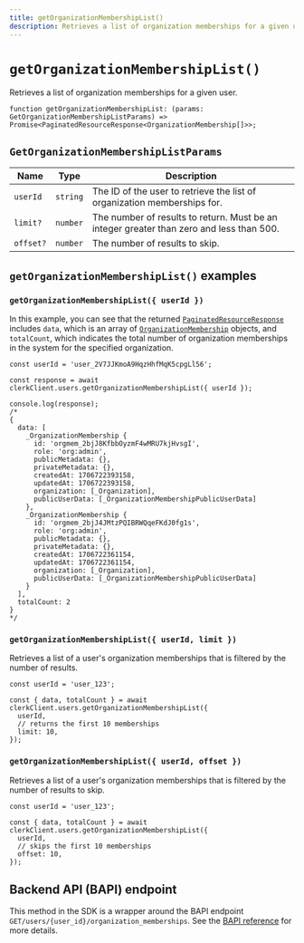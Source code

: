 ```yaml
---
title: getOrganizationMembershipList()
description: Retrieves a list of organization memberships for a given user.
---
```


# `getOrganizationMembershipList()`

Retrieves a list of organization memberships for a given user.

```tsx
function getOrganizationMembershipList: (params: GetOrganizationMembershipListParams) => Promise<PaginatedResourceResponse<OrganizationMembership[]>>;
```

## `GetOrganizationMembershipListParams`

| Name | Type | Description |
| --- | --- | --- |
| `userId` | `string` | The ID of the user to retrieve the list of organization memberships for. |
| `limit?` | `number` | The number of results to return. Must be an integer greater than zero and less than 500. |
| `offset?` | `number` | The number of results to skip. |

## `getOrganizationMembershipList()` examples

### `getOrganizationMembershipList({ userId })`

In this example, you can see that the returned [`PaginatedResourceResponse`](/docs/references/backend/types/paginated-resource-response) includes `data`, which is an array of [`OrganizationMembership`](/docs/references/javascript/organization-membership) objects, and `totalCount`, which indicates the total number of organization memberships in the system for the specified organization.

```tsx
const userId = 'user_2V7JJKmoA9HqzHhfMqK5cpgLl56';

const response = await clerkClient.users.getOrganizationMembershipList({ userId });

console.log(response);
/* 
{
  data: [
    _OrganizationMembership {
      id: 'orgmem_2bjJ8KfbbOyzmF4wMRU7kjHvsgI',
      role: 'org:admin',
      publicMetadata: {},
      privateMetadata: {},
      createdAt: 1706722393158,
      updatedAt: 1706722393158,
      organization: [_Organization],
      publicUserData: [_OrganizationMembershipPublicUserData]
    },
    _OrganizationMembership {
      id: 'orgmem_2bjJ4JMtzPQIBRWQqeFKdJ0fg1s',
      role: 'org:admin',
      publicMetadata: {},
      privateMetadata: {},
      createdAt: 1706722361154,
      updatedAt: 1706722361154,
      organization: [_Organization],
      publicUserData: [_OrganizationMembershipPublicUserData]
    }
  ],
  totalCount: 2
}
*/
```

### `getOrganizationMembershipList({ userId, limit })`

Retrieves a list of a user's organization memberships that is filtered by the number of results.

```tsx
const userId = 'user_123';

const { data, totalCount } = await clerkClient.users.getOrganizationMembershipList({
  userId,
  // returns the first 10 memberships
  limit: 10,
});
```

### `getOrganizationMembershipList({ userId, offset })`

Retrieves a list of a user's organization memberships that is filtered by the number of results to skip.

```tsx
const userId = 'user_123';

const { data, totalCount } = await clerkClient.users.getOrganizationMembershipList({
  userId,
  // skips the first 10 memberships
  offset: 10,
});
```

## Backend API (BAPI) endpoint

This method in the SDK is a wrapper around the BAPI endpoint `GET/users/{user_id}/organization_memberships`. See the [BAPI reference](https://clerk.com/docs/reference/backend-api/tag/Users#operation/UsersGetOrganizationMemberships) for more details.